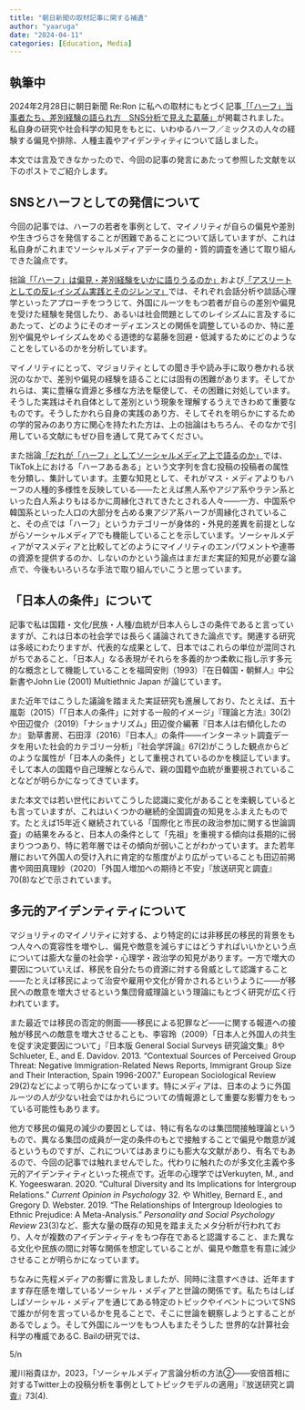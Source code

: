 ```yaml
---
title: "朝日新聞の取材記事に関する補遺"
author: "yaaruga"
date: "2024-04-11"
categories: [Education, Media]
---
```

## 執筆中
2024年2月28日に朝日新聞 Re:Ron に私への取材にもとづく記事[「「ハーフ」当事者たち、差別経験の語られ方　SNS分析で見えた葛藤」](https://www.asahi.com/articles/ASS2V44NRS2NULLI004.html)が掲載されました。私自身の研究や社会科学の知見をもとに、いわゆるハーフ／ミックスの人々の経験する偏見や排除、人種主義やアイデンティティについて話しました。

本文では言及できなかったので、今回の記事の発言にあたって参照した文献を以下のポストでご紹介します。

## SNSとハーフとしての発信について

今回の記事では、ハーフの若者を事例として、マイノリティが自らの偏見や差別や生きづらさを発信することが困難であることについて話していますが、これは私自身がこれまでソーシャルメディアデータの量的・質的調査を通じて取り組んできた論点です。

拙論[「「ハーフ」は偏見・差別経験をいかに語りうるのか」](https://researchmap.jp/ya-ruga/published_papers/36759755)および[「アスリートとしての反レイシズム実践とそのジレンマ」](https://researchmap.jp/ya-ruga/published_papers/42824621)では、それぞれ会話分析や談話心理学といったアプローチをつうじて、外国にルーツをもつ若者が自らの差別や偏見を受けた経験を発信したり、あるいは社会問題としてのレイシズムに言及するにあたって、どのようにそのオーディエンスとの関係を調整しているのか、特に差別や偏見やレイシズムをめぐる道徳的な葛藤を回避・低減するためにどのようなことをしているのかを分析しています。

マイノリティにとって、マジョリティとしての聞き手や読み手に取り巻かれる状況のなかで、差別や偏見の経験を語ることには固有の困難があります。そしてかれらは、実に豊穣な資源と多様な方法を駆使して、その困難に対処しています。そうした実践はそれ自体として差別という現象を理解するうえできわめて重要なものです。そうしたかれら自身の実践のあり方、そしてそれを明らかにするための学的営みのあり方に関心を持たれた方は、上の拙論はもちろん、そのなかで引用している文献にもぜひ目を通して見てみてください。

また拙論[「だれが「ハーフ」としてソーシャルメディア上で語るのか」](https://researchmap.jp/ya-ruga/published_papers/42475922)では、TikTok上における「ハーフあるある」という文字列を含む投稿の投稿者の属性を分類し、集計しています。主要な知見として、それがマス・メディアよりもハーフの人種的多様性を反映している――たとえば黒人系やアジア系やラテン系といった白人系よりもはるかに周縁化されてきたとされる人々――一方、中国系や韓国系といった人口の大部分を占める東アジア系ハーフが周縁化されていること、その点では「ハーフ」というカテゴリーが身体的・外見的差異を前提としながらソーシャルメディアでも機能していることを示しています。ソーシャルメディアがマスメディアと比較してどのようにマイノリティのエンパワメントや連帯の資源を提供するのか、しないのかという論点はまだまだ実証的知見が必要な論点で、今後もいろいろな手法で取り組んでいこうと思っています。

## 「日本人の条件」について

記事で私は国籍・文化/民族・人種/血統が日本人らしさの条件であると言っていますが、これは日本の社会学では長らく議論されてきた論点です。関連する研究は多岐にわたりますが、代表的な成果として、日本ではこれらの単位が混同されがちであること、「日本人」なる表現がそれらを多義的かつ柔軟に指し示す多元的な概念として機能していることを福岡安則（1993）『在日韓国・朝鮮人』中公新書やJohn Lie (2001) Multiethnic Japan が論じています。

また近年ではこうした議論を踏まえた実証研究も進展しており、たとえば、五十嵐彰（2015）「「日本人の条件」に対する一般的イメージ」『理論と方法』30(2)や田辺俊介（2019）「ナショナリズム」田辺俊介編著『日本人は右傾化したのか』 勁草書房、石田淳（2016）『日本人』の条件――インターネット調査データを用いた社会的カテゴリー分析」『社会学評論』67(2)がこうした観点からどのような属性が「日本人の条件」として重視されているのかを検証しています。そして本人の国籍や自己理解とならんで、親の国籍や血統が重要視されていることなどが明らかになってきています。

また本文では若い世代においてこうした認識に変化があることを楽観しているとも言っていますが、これはいくつかの継続的全国調査の知見をふまえたものです。たとえば15年近く継続されている「国際化と市民の政治参加に関する世論調査」の結果をみると、日本人の条件として「先祖」を重視する傾向は長期的に弱まりつつあり、特に若年層ではその傾向が弱いことがわかっています。また若年層において外国人の受け入れに肯定的な態度がより広がっていることも田辺前掲書や岡田真理紗（2020）「外国人増加への期待と不安」『放送研究と調査』 70(8)などで示されています。

## 多元的アイデンティティについて

マジョリティのマイノリティに対する、より特定的には非移民の移民的背景をもつ人々への寛容性を増やし、偏見や敵意を減らすにはどうすればいいかという点については膨大な量の社会学・心理学・政治学の知見があります。一方で増大の要因についていえば、移民を自分たちの資源に対する脅威として認識すること――たとえば移民によって治安や雇用や文化が脅かされるというように――が移民への敵意を増大させるという集団脅威理論という理論にもとづく研究が広く行われています。

また最近では移民の否定的側面――移民による犯罪など――に関する報道への接触が移民への敵意を増大させることも、李容玲（2009）「日本人と外国人の共生を促す決定要因について」『日本版 General Social Surveys 研究論文集』8やSchlueter, E., and E. Davidov. 2013. “Contextual Sources of Perceived Group Threat: Negative Immigration-Related News Reports, Immigrant Group Size and Their Interaction, Spain 1996-2007.” European Sociological Review 29(2)などによって明らかになっています。特にメディアは、日本のように外国ルーツの人が少ない社会ではかれらについての情報源として重要な影響力をもっている可能性もあります。

他方で移民の偏見の減少の要因としては、特に有名なのは集団間接触理論というもので、異なる集団の成員が一定の条件のもとで接触することで偏見や敵意が減るというものですが、これについてはあまりにも膨大な文献があり、有名でもあるので、今回の記事では触れませんでした。代わりに触れたのが多文化主義や多元的アイデンティティといった視点です。近年の心理学ではVerkuyten, M., and K. Yogeeswaran. 2020. “Cultural Diversity and Its Implications for Intergroup Relations.” *Current Opinion in Psychology* 32. や Whitley, Bernard E., and Gregory D. Webster. 2019. “The Relationships of Intergroup Ideologies to Ethnic Prejudice: A Meta-Analysis.” *Personality and Social Psychology Review* 23(3)など、膨大な量の既存の知見を踏まえたメタ分析が行われており、人々が複数のアイデンティティをもつ存在であると認識すること、また異なる文化や民族の間に対等な関係を想定していることが、偏見や敵意を有意に減少させることが明らかになっています。

ちなみに先程メディアの影響に言及しましたが、同時に注意すべきは、近年ますます存在感を増しているソーシャル・メディアと世論の関係です。私たちはしばしばソーシャル・メディアを通じてある特定のトピックやイベントについてSNSで誰かが何を言っているかを見ることで、そこに世論を観察しようとすることがあるでしょう。そして外国にルーツをもつ人もまたそうした
世界的な計算社会科学の権威であるC. Bailの研究では、

5/n

瀧川裕貴ほか，2023，「ソーシャルメディア言論分析の方法②――安倍首相に対するTwitter上の投稿分析を事例としてトピックモデルの適用」『放送研究と調査』73(4).